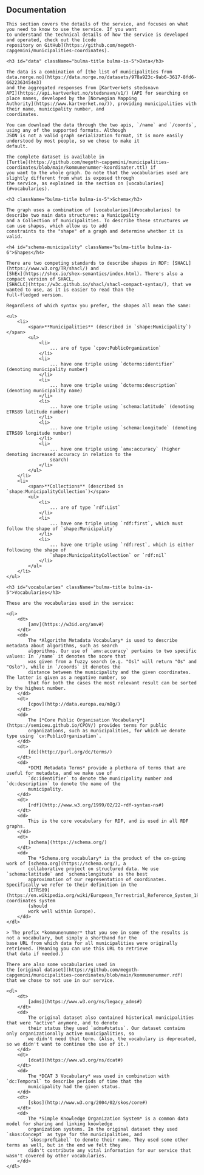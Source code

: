 
<div className="bulma-content">
    <h2 id="documentation" className="bulma-title bulma-is-4">Documentation</h2>

    This section covers the details of the service, and focuses on what you need to know to use the service. If you want
    to understand the technical details of how the service is developed and operated, check out the [code
    repository on GitHub](https://github.com/megoth-capgemini/municipalities-coordinates).

    <h3 id="data" className="bulma-title bulma-is-5">Data</h3>

    The data is a combination of [the list of municipalities from
    data.norge.no](https://data.norge.no/datasets/978a923c-9ab6-3617-8fd6-6622363454e3)
    and the aggregated responses from [Kartverkets stedsnavn
    API](https://api.kartverket.no/stedsnavn/v1/) (API for searching on place names, developed by the [Norwegian Mapping
    Authority](https://www.kartverket.no/)), providing municipalities with their name, municipality number, and
    coordinates.

    You can download the data through the two apis, `/name` and `/coords`, using any of the supported formats. Although
    JSON is not a valid graph serialization format, it is more easily understood by most people, so we chose to make it
    default.

    The complete dataset is available in
    [Turtle](https://github.com/megoth-capgemini/municipalities-coordinates/blob/main/kommunenummer-koordinater.ttl) if
    you want to the whole graph. Do note that the vocabularies used are slightly different from what is exposed through
    the service, as explained in the section on [vocabularies](#vocabularies).

    <h3 className="bulma-title bulma-is-5">Schema</h3>

    The graph uses a combination of [vocabularies](#vocabularies) to describe two main data structures: a Municipality
    and a Collection of municipalities. To describe these structures we can use shapes, which allow us to add
    constraints to the "shape" of a graph and determine whether it is valid.

    <h4 id="schema-municipality" className="bulma-title bulma-is-6">Shapes</h4>

    There are two competing standards to describe shapes in RDF: [SHACL](https://www.w3.org/TR/shacl/) and
    [ShEx](https://shex.io/shex-semantics/index.html). There's also a compact version of SHACL,
    [SHACLC](https://w3c.github.io/shacl/shacl-compact-syntax/), that we wanted to use, as it is easier to read than the
    full-fledged version.
</div>

<Shapes/>

<div className="bulma-content">

    Regardless of which syntax you prefer, the shapes all mean the same:

    <ul>
        <li>
            <span>**Municipalities** (described in `shape:Municipality`)</span>
            <ul>
                <li>
                    ... are of type `cpov:PublicOrganization`
                </li>
                <li>
                    ... have one triple using `dcterms:identifier` (denoting municipality number)
                </li>
                <li>
                    ... have one triple using `dcterms:description` (denoting municipality name)
                </li>
                <li>
                    ... have one triple using `schema:latitude` (denoting ETRS89 latitude number)
                </li>
                <li>
                    ... have one triple using `schema:longitude` (denoting ETRS89 longitude number)
                </li>
                <li>
                    ... have one triple using `amv:accuracy` (higher denoting increased accuracy in relation to the
                    search)
                </li>
            </ul>
        </li>
        <li>
            <span>**Collections** (described in `shape:MunicipalityCollection`)</span>
            <ul>
                <li>
                    ... are of type `rdf:List`
                </li>
                <li>
                    ... have one triple using `rdf:first`, which must follow the shape of `shape:Municipality`
                </li>
                <li>
                    ... have one triple using `rdf:rest`, which is either following the shape of
                    `shape:MunicipalityCollection` or `rdf:nil`
                </li>
            </ul>
        </li>
    </ul>

    <h3 id="vocabularies" className="bulma-title bulma-is-5">Vocabularies</h3>

    These are the vocabularies used in the service:

    <dl>
        <dt>
            [amv](https://w3id.org/amv#)
        </dt>
        <dd>
            The *Algorithm Metadata Vocabulary* is used to describe metadata about algorithms, such as search
            algorithms. Our use of `amv:accuracy` pertains to two specific values: In `/name` it denotes the score that
            was given from a fuzzy search (e.g. "Osl" will return "Os" and "Oslo"), while in `/coords` it denotes the
            distance between the municipality and the given coordinates. The latter is given as a negative number, so
            that for both the cases the most relevant result can be sorted by the highest number.
        </dd>
        <dt>
            [cpov](http://data.europa.eu/m8g/)
        </dt>
        <dd>
            The [*Core Public Organisation Vocabulary*](https://semiceu.github.io/CPOV/) provides terms for public
            organizations, such as municipalities, for which we denote type using `cv:PublicOrganisation`.
        </dd>
        <dt>
            [dc](http://purl.org/dc/terms/)
        </dt>
        <dd>
            *DCMI Metadata Terms* provide a plethora of terms that are useful for metadata, and we make use of
            `dc:identifier` to denote the municipality number and `dc:description` to denote the name of the
            municipality.
        </dd>
        <dt>
            [rdf](http://www.w3.org/1999/02/22-rdf-syntax-ns#)
        </dt>
        <dd>
            This is the core vocabulary for RDF, and is used in all RDF graphs.
        </dd>
        <dt>
            [schema](https://schema.org/)
        </dt>
        <dd>
            The *Schema.org vocabulary* is the product of the on-going work of [schema.org](https://schema.org/), a
            collaborative project on structured data. We use `schema:latitude` and `schema:longitude` as the best
            approximation of our representation of coordinates. Specifically we refer to their definition in the
            [ETRS89](https://en.wikipedia.org/wiki/European_Terrestrial_Reference_System_1989) coordinates system
            (should
            work well within Europe).
        </dd>
    </dl>

    > The prefix *kommunenummer* that you see in some of the results is not a vocabulary, but simply a shorthand for the
    base URL from which data for all municipalities were originally retrieved. (Meaning you can use this URL to retrieve
    that data if needed.)

    There are also some vocabularies used in
    the [original dataset](https://github.com/megoth-capgemini/municipalities-coordinates/blob/main/kommunenummer.rdf)
    that we chose to not use in our service.

    <dl>
        <dt>
            [adms](https://www.w3.org/ns/legacy_adms#)
        </dt>
        <dd>
            The original dataset also contained historical municipalities that were "active" anymore, and to denote
            their status they used `adms#status`. Our dataset contains only organizationally active municipalities, so
            we didn't need that term. (Also, the vocabulary is deprecated, so we didn't want to continue the use of it.)
        </dd>
        <dt>
            [dcat](https://www.w3.org/ns/dcat#)
        </dt>
        <dd>
            The *DCAT 3 Vocabulary* was used in combination with `dc:Temporal` to describe periods of time that the
            municipality had the given status.
        </dd>
        <dt>
            [skos](http://www.w3.org/2004/02/skos/core#)
        </dt>
        <dd>
            The *Simple Knowledge Organization System* is a common data model for sharing and linking knowledge
            organization systems. In the original dataset they used `skos:Concept` as type for the municipalities, and
            `skos:prefLabel` to denote their name. They used some other terms as well, but in the end we felt they
            didn't contribute any vital information for our service that wasn't covered by other vocabularies.
        </dd>
    </dl>
</div>
